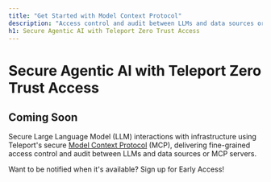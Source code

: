 ```yaml
---
title: "Get Started with Model Context Protocol"
description: "Access control and audit between LLMs and data sources or MCP servers."
h1: Secure Agentic AI with Teleport Zero Trust Access
---
```

# Secure Agentic AI with Teleport Zero Trust Access

## Coming Soon

Secure Large Language Model (LLM) interactions with infrastructure using Teleport's secure [Model Context Protocol](https://goteleport.com/features/secure-model-context-protocol/) (MCP), 
delivering fine-grained access control and audit between LLMs and data sources or MCP servers.

Want to be notified when it's available? Sign up for Early Access!